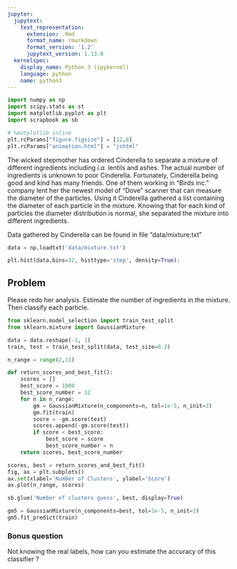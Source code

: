 ```yaml
---
jupyter:
  jupytext:
    text_representation:
      extension: .Rmd
      format_name: rmarkdown
      format_version: '1.2'
      jupytext_version: 1.13.8
  kernelspec:
    display_name: Python 3 (ipykernel)
    language: python
    name: python3
---
```


```python
import numpy as np
import scipy.stats as st
import matplotlib.pyplot as plt
import scrapbook as sb

# %matplotlib inline
plt.rcParams["figure.figsize"] = [12,8]
plt.rcParams["animation.html"] = "jshtml"
```

The wicked stepmother has ordered Cinderella to separate a mixture of different ingredients including _i.a._ lentils and ashes. The actual number of ingredients is unknown to poor Cinderella. Fortunately, Cinderella being good and kind has many friends. One of them working in "Birds inc." company lent her the newest model of "Dove" scanner that can measure the diameter of the particles. Using it Cinderella gathered a list containing the diameter of each particle in the mixture. Knowing that for each kind of particles the diameter distribution is normal, she separated the mixture into different ingredients.


Data gathered by  Cinderella can be found in file "data/mixture.txt"

```python
data = np.loadtxt('data/mixture.txt')
```

```python
plt.hist(data,bins=32, histtype='step', density=True);
```

<!-- #region tags=["problem"] -->
## Problem
<!-- #endregion -->

<!-- #region tags=["problem"] -->
Please redo her analysis. Estimate the number of ingredients in the mixture. Then classify each particle.
<!-- #endregion -->

```python
from sklearn.model_selection import train_test_split
from sklearn.mixture import GaussianMixture

data = data.reshape(-1, 1)
train, test = train_test_split(data, test_size=0.2)
```

```python
n_range = range(2,11)

def return_scores_and_best_fit():
    scores = []
    best_score = 1000
    best_score_number = 12
    for n in n_range:
        gm = GaussianMixture(n_components=n, tol=1e-5, n_init=3)
        gm.fit(train)
        score = -gm.score(test)
        scores.append(-gm.score(test))
        if score < best_score:
            best_score = score
            best_score_number = n
    return scores, best_score_number
```

```python
scores, best = return_scores_and_best_fit()
fig, ax = plt.subplots()
ax.set(xlabel='Number of Clusters', ylabel='Score')
ax.plot(n_range, scores)
```

```python
sb.glue('Number of clusters guess', best, display=True)
```

```python
gm5 = GaussianMixture(n_components=best, tol=1e-5, n_init=3)
gm5.fit_predict(train)
```

### Bonus question

<!-- #region tags=["problem"] -->
Not knowing the real labels, how can you estimate  the accuracy of this classifier ? 
<!-- #endregion -->
